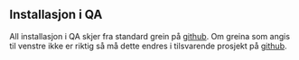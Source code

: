 ## Installasjon i QA
All installasjon i QA skjer fra standard grein på [github](https://github.com/Rapportekt). Om greina som angis til venstre ikke er riktig så må dette endres i tilsvarende prosjekt på [github](https://github.com/Rapportekt).
